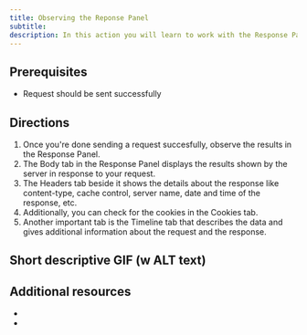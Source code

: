 ```yaml
---
title: Observing the Reponse Panel
subtitle:
description: In this action you will learn to work with the Response Panel in the API app of Firecamp
---
```


## Prerequisites

- Request should be sent successfully

## Directions

1. Once you're done sending a request succesfully, observe the results in the Response Panel.
2. The Body tab in the Response Panel displays the results shown by the server in response to your request.
3. The Headers tab beside it shows the details about the response like content-type, cache control, server name, date and time of the response, etc.
4. Additionally, you can check for the cookies in the Cookies tab.
5. Another important tab is the Timeline tab that describes the data and gives additional information about the request and the response.

## Short descriptive GIF (w ALT text)

## Additional resources
-
-

